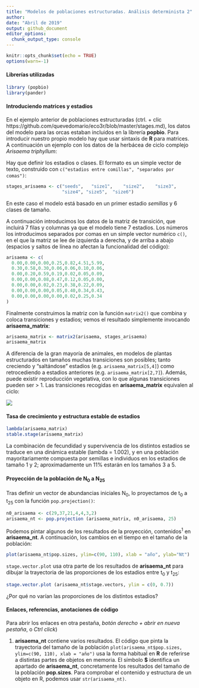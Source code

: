 ```yaml
---
title: "Modelos de poblaciones estructuradas. Análisis determinista 2"
author:
date: "Abril de 2019"
output: github_document
editor_options: 
  chunk_output_type: console
---
```


```r
knitr::opts_chunk$set(echo = TRUE)
options(warn=-1)
```

#### Librerías utilizadas
```r
library (popbio)
library(pander)
```

#### Introduciendo matrices y estadios
En el ejemplo anterior de poblaciones estructuradas (ctrl. + clic https://github.com/quevedomario/eco3r/blob/master/stages.md), los datos del modelo para las orcas estaban incluidos en la librería **popbio**. Para introducir nuestro propio modelo hay que usar sintaxis de **R** para matrices. A continuación un ejemplo con los datos de la herbácea de ciclo complejo  *Arisaema triphyllum*:

Hay que definir los estadios o clases. El formato es un simple vector de texto, construido con `c("estadios entre comillas", "separados por comas")`:

```r
stages_arisaema <- c("seeds",	"size1",	"size2",	"size3",	
                     "size4", "size5",	"size6")
```

En este caso el modelo está basado en un primer estadio *semillas* y 6 clases de tamaño. 

A continuación introducimos los datos de la matriz de transición, que incluirá 7 filas y columnas ya que el modelo tiene 7 estadios. Los números los introducimos separados por comas en un simple vector numérico `c()`, en el que la matriz se lee de izquierda a derecha, y de arriba a abajo (espacios y saltos de línea no afectan la funcionalidad del código):

```r
arisaema <- c(
  0.00,0.00,0.00,0.25,0.82,4.51,5.99,
  0.30,0.58,0.30,0.06,0.06,0.10,0.06,
  0.00,0.20,0.59,0.19,0.02,0.05,0.09,
  0.00,0.00,0.08,0.47,0.12,0.05,0.00,
  0.00,0.00,0.02,0.23,0.38,0.22,0.09,
  0.00,0.00,0.00,0.05,0.40,0.34,0.43,
  0.00,0.00,0.00,0.00,0.02,0.25,0.34
)
```

Finalmente construimos la matriz con la función `matrix2()` que combina y coloca  transiciones y estadios; vemos el resultado simplemente invocando **arisaema_matrix**: 

```r
arisaema_matrix <- matrix2(arisaema, stages_arisaema)
arisaema_matrix
```

A diferencia de la gran mayoría de animales, en modelos de plantas estructurados en tamaños muchas transiciones son posibles; tanto creciendo y "saltándose" estadios (e.g. `arisaema_matrix[5,4]`) como retrocediendo a estadios anteriores (e.g. `arisaema_matrix[2,7]`). Además, puede existir reproducción vegetativa, con lo que algunas transiciones pueden ser > 1. Las transiciones recogidas en **arisaema_matrix** equivalen al ciclo:

![](stages2_files/figure-markdown_github/structured_jack_in_the_pulpit_600.jpg)

#### Tasa de crecimiento y estructura estable de estadios
```r
lambda(arisaema_matrix)
stable.stage(arisaema_matrix)
```

La combinación de fecundidad y supervivencia de los distintos estadios se traduce en una dinámica estable (lambda = 1.002), y en una población mayoritariamente compuesta por semillas e individuos en los estadios de tamaño 1 y 2; aproximadamente un 11% estarán en los tamaños 3 a 5.

#### Proyección de la población de N~0~ a N~25~
Tras definir un vector de abundancias iniciales N~0~, lo proyectamos de t~0~ a t~25~ con la función `pop.projection()`: 
```r
n0_arisaema <- c(29,37,21,4,4,3,2)
arisaema_nt <- pop.projection (arisaema_matrix, n0_arisaema, 25)
```

Podemos pintar algunos de los resultados de la proyección, contenidos^1^ en **arisaema_nt**. A continuación, los cambios en el tiempo en el tamaño de la población:
```r
plot(arisaema_nt$pop.sizes, ylim=c(90, 110), xlab = "año", ylab="Nt")
```

`stage.vector.plot` usa otra parte de los resultados de **arisaema_nt** para dibujar la trayectoria de las proporciones de los estadios entre t~0~ y t~25~: 
```r
stage.vector.plot (arisaema_nt$stage.vectors, ylim = c(0, 0.7))
```

¿Por qué no varían las proporciones de los distintos estadios?

#### Enlaces, referencias, anotaciones de código

Para abrir los enlaces en otra pestaña, *botón derecho + abrir en nueva pestaña*, o *Ctrl click*)

1. **arisaema_nt** contiene varios resultados. El código que pinta la trayectoria del tamaño de la población `plot(arisaema_nt$pop.sizes, ylim=c(90, 110), xlab = "año")` usa la forma habitual en **R** de referirse a distintas partes de objetos en memoria. El símbolo **$** identifica un apartado de **arisaema_nt**, concretamente los resultados del tamaño de la población **pop.sizes**. Para comprobar el contenido y estructura de un objeto en R, podemos usar `str(arisaema_nt)`.  